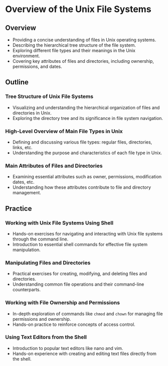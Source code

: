 # Overview of the Unix File Systems

## Overview
- Providing a concise understanding of files in Unix operating systems.
- Describing the hierarchical tree structure of the file system.
- Exploring different file types and their meanings in the Unix environment.
- Covering key attributes of files and directories, including ownership, permissions, and dates.

## Outline
### Tree Structure of Unix File Systems
   - Visualizing and understanding the hierarchical organization of files and directories in Unix.
   - Exploring the directory tree and its significance in file system navigation.

### High-Level Overview of Main File Types in Unix
   - Defining and discussing various file types: regular files, directories, links, etc.
   - Understanding the purpose and characteristics of each file type in Unix.

### Main Attributes of Files and Directories
   - Examining essential attributes such as owner, permissions, modification dates, etc.
   - Understanding how these attributes contribute to file and directory management.

## Practice
### Working with Unix File Systems Using Shell
   - Hands-on exercises for navigating and interacting with Unix file systems through the command line.
   - Introduction to essential shell commands for effective file system manipulation.

### Manipulating Files and Directories
   - Practical exercises for creating, modifying, and deleting files and directories.
   - Understanding common file operations and their command-line counterparts.

### Working with File Ownership and Permissions
   - In-depth exploration of commands like `chmod` and `chown` for managing file permissions and ownership.
   - Hands-on practice to reinforce concepts of access control.

### Using Text Editors from the Shell
   - Introduction to popular text editors like nano and vim.
   - Hands-on experience with creating and editing text files directly from the shell.

